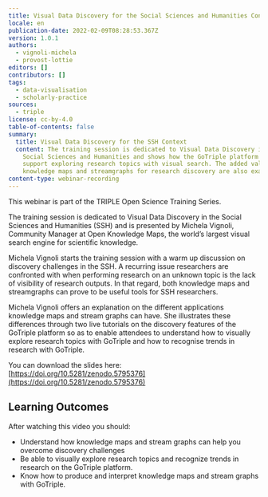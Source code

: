```yaml
---
title: Visual Data Discovery for the Social Sciences and Humanities Context
locale: en
publication-date: 2022-02-09T08:28:53.367Z
version: 1.0.1
authors:
  - vignoli-michela
  - provost-lottie
editors: []
contributors: []
tags:
  - data-visualisation
  - scholarly-practice
sources:
  - triple
license: cc-by-4.0
table-of-contents: false
summary:
  title: Visual Data Discovery for the SSH Context
  content: The training session is dedicated to Visual Data Discovery in the
    Social Sciences and Humanities and shows how the GoTriple platform will
    support exploring research topics with visual search. The added value of
    knowledge maps and streamgraphs for research discovery are also examined.
content-type: webinar-recording
---
```

This webinar is part of the TRIPLE Open Science Training Series.

The training session is dedicated to Visual Data Discovery in the Social Sciences and Humanities (SSH) and is presented by Michela Vignoli, Community Manager at Open Knowledge Maps, the world’s largest visual search engine for scientific knowledge.

Michela Vignoli starts the training session with a warm up discussion on discovery challenges in the SSH. A recurring issue researchers are confronted with when performing research on an unknown topic is the lack of visibility of research outputs. In that regard, both knowledge maps and streamgraphs can prove to be useful tools for SSH researchers.

Michela Vignoli offers an explanation on the different applications knowledge maps and stream graphs can have. She illustrates these differences through two live tutorials on the discovery features of the GoTriple platform so as to enable attendees to understand how to visually explore research topics with GoTriple and how to recognise trends in research with GoTriple.

You can download the slides here: [https://doi.org/10.5281/zenodo.5795376](https://doi.org/10.5281/zenodo.5795376)

## Learning Outcomes

After watching this video you should:

* Understand how knowledge maps and stream graphs can help you overcome discovery challenges
* Be able to visually explore research topics and recognize trends in research on the GoTriple platform.
* Know how to produce and interpret knowledge maps and stream graphs with GoTriple.

<VideoCard provider="youtube" id="WZQG_Ob1P40" title="Visual Data Discovery for the SSH Context" subtitle="Click here to view" image="images/featured-image.png" />
